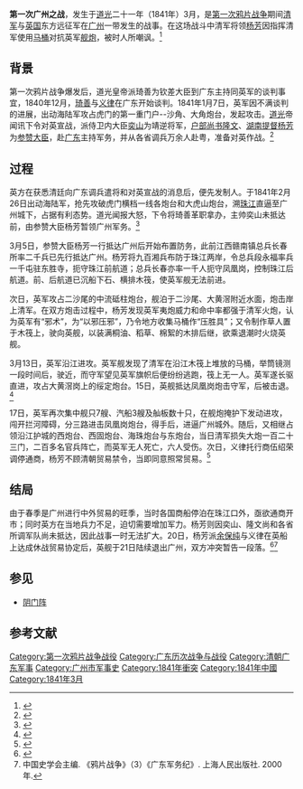 {{Infobox military conflict
|conflict    = 第一次广州之战
|partof      = [[第一次鸦片战争|第一次鸦片战争]]
|image       = [[File:Canton_Operations,_18_March_1841.jpg|300px]]
|caption     = 军用地图上当时的广州态势
|date        = 1841年3月
|place       =[[大清|大清]][[廣東省_(清)|廣東省]][[廣州府|廣州府]]
|coordinates = 
|territory   = 
|result      = 英國胜利
|combatant1  = {{flagdeco|UK}} [[大不列顛及愛爾蘭聯合王國|英國]]
*[[File:Flag_of_the_British_East_India_Company_(1801).svg|22px]] [[英属东印度公司|英属东印度公司]]
|combatant2  = [[大清|大清]]
|commander1  = [[义律|义律]]<br/>[[伯麦|伯麦]]<br/>[[托马斯·赫伯特_（1793–1861）|托马斯·赫伯特]]
|commander2  = [[杨芳_(清朝将领)|杨芳]] 
|strength1   = 2000<br/>9艘各类战舰<ref name="p. 361">''Bulletins'' 1841, p. 361</ref>
|strength2   = 5000余[[八旗制度|八旗兵]]
|casualties1 =伤7人<ref name="p. 362">''Bulletins'' 1841, p. 362</ref>
|casualties2 =约400人伤亡<ref name="p. 361" /><br />123门大炮被缴获<ref name="p. 362" />
|notes       = 
}}
{{Campaignbox 第一次鸦片战争}}
'''第一次广州之战'''，发生于[[道光|道光]]二十一年（1841年）3月，是[[第一次鸦片战争|第一次鸦片战争]]期间[[清军|清军]]与[[英国|英国]]东方远征军在[[广州|广州]]一带发生的战事。在这场战斗中清军将领[[杨芳_(清朝将领)|杨芳]]因指挥清军使用[[马桶|马桶]]对抗英军[[舰炮|舰炮]]，被时人所嘲讽。<ref>{{cite book|author=杨师群|title=《中国历史的教训》第四篇 晚近时代 世界史上最荒唐的一场战争|year=2012年6月1日|publisher=浙江大学出版社|isbn=7308100200}}</ref>

==背景==
第一次鸦片战争爆发后，道光皇帝派琦善为钦差大臣到广东主持同英军的谈判事宜，1840年12月，[[琦善|琦善]]与[[义律|义律]]在广东开始谈判。1841年1月7日，英军因不满谈判的进展，出动海陆军攻占虎门的第一重门户--沙角、大角炮台，发起攻击。[[道光|道光]]帝闻讯下令对英宣战，派侍卫内大臣[[奕山|奕山]]为靖逆将军，[[户部|户部]][[尚书|尚书]][[隆文_(军机大臣)|隆文]]、[[湖南|湖南]][[提督|提督]][[杨芳_(清朝将领)|杨芳]]为[[参赞大臣|参赞大臣]]，赴[[广东|广东]]主持军务，并从各省调兵万余人赴粤，准备对英作战。<ref>{{cite book|author=军事科学院|title=《中国近代战争史》.第五节. 广东军民的抗英作战|year=1984|publisher=军事科学院出版社|isbn=}}</ref>

==过程==
英方在获悉清廷向广东调兵遣将和对英宣战的消息后，便先发制人。于1841年2月26日出动海陆军，抢先攻破虎门横档一线各炮台和大虎山炮台，溯[[珠江|珠江]]直逼至广州城下，占据有利态势。道光闻报大怒，下令将琦善革职拿办，主帅奕山未抵达前，由参赞大臣杨芳暂领广州军务。<ref>{{cite book|author=中国史学会主编|title=《鸦片战争》（四）《会审琦善亲供》|year=2000年|publisher=上海人民出版社|pages=210}}</ref>

3月5日，参赞大臣杨芳一行抵达广州后开始布置防务，此前江西赣南镇总兵长春所率二千兵已先行抵达广州。杨芳将九百湘兵布防于珠江两岸，令总兵段永福率兵一千屯驻东胜寺，扼守珠江前航道；总兵长春亦率一千人扼守凤凰岗，控制珠江后航道。前、后航道已沉船下石、横排木筏，使英军舰无法前进。

次日，英军攻占二沙尾的中流砥柱炮台，舰泊于二沙尾、大黄滘附近水面，炮击岸上清军。在双方炮击过程中，杨芳发现英军夷炮威力和命中率都强于清军火炮，认为英军有“邪术”，为“以邪压邪”，乃令地方收集马桶作“压胜具”；又令制作草人置于木筏上，驶向英舰，以装满桐油、稻草、棉絮的木排后继，欲乘退潮时火烧英舰。

3月13日，英军沿江进攻。英军舰发现了清军在沿江木筏上堆放的马桶，举筒镜测一段时间后，驶近，而守军望见英军旗帜后便纷纷逃跑，筏上无一人。英军遂长驱直进，攻占大黄滘岗上的绥定炮台。15日，英舰抵达凤凰岗炮击守军，后被击退。<ref>{{cite book|author=梁廷枏|title=历代史料笔记丛刊·清代史料笔记·夷氛闻记·卷2|year=1959|publisher=中华书局|isbn=9787101007879}}</ref>

17日，英军再次集中舰只7艘、汽船3艘及舢板数十只，在舰炮掩护下发动进攻，闯开拦河障碍，分三路进击凤凰岗炮台，得手后，进逼广州城外。随后，又相继占领沿江护城的西炮台、西固炮台、海珠炮台与东炮台，当日清军损失大炮一百二十三门，二百多名官兵阵亡，而英军无人死亡，六人受伤。次日，义律托行商伍绍荣调停通商，杨芳不顾清朝贸易禁令，当即同意照常贸易。<ref>{{cite web|author=杨师群|title=鸦片战争时林则徐杨芳荒唐战术：马桶大粪御敌|url=http://news.ifeng.com/history/zhongguojindaishi/detail_2012_11/08/18949364_0.shtml|publisher=凤凰网|accessdate=2012年11月8日|archive-date=2012年11月8日|archive-url=https://web.archive.org/web/20121108051824/http://news.ifeng.com/history/zhongguojindaishi/detail_2012_11/08/18949364_0.shtml|dead-url=no}}</ref>

==结局==
由于春季是广州进行中外贸易的旺季，当时各国商船停泊在珠江口外，亟欲通商开市；同时英方在当地兵力不足，迫切需要增加军力。杨芳则因奕山、隆文尚和各省所调军队尚未抵达，因此战事一时无法扩大。20日，杨芳派[[余保纯|余保纯]]与义律在英船上达成休战贸易协定后，英舰于21日陆续退出广州，双方冲突暂告一段落。<ref>{{cite web|author=纪连海|title=广州城奕山投降|url=http://www.news365.com.cn/wxpd/bhygb/ygb/201106/t20110607_3056725.htm|publisher=新民晚报|accessdate=2011-06-05}}{{dead link|date=2018年4月 |bot=InternetArchiveBot |fix-attempted=yes }}</ref><ref> 中国史学会主编. 《鸦片战争》（3）《广东军务纪》. 上海人民出版社. 2000年.</ref>
== 参见 ==
*[[阴门阵|阴门阵]]
== 参考文献 ==	
{{Reflist|2}}	

[[Category:第一次鸦片战争战役|Category:第一次鸦片战争战役]]
[[Category:广东历次战争与战役|Category:广东历次战争与战役]]
[[Category:清朝广东军事|Category:清朝广东军事]]
[[Category:广州市军事史|Category:广州市军事史]]
[[Category:1841年衝突|Category:1841年衝突]]
[[Category:1841年中國|Category:1841年中國]]
[[Category:1841年3月|Category:1841年3月]]